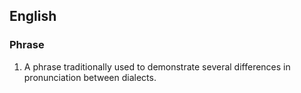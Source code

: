 ==English==

===Phrase===
{{infl|en|Phrasebook|head=[[the|The]] [[rain]] [[in]] [[Spain]] [[fall]]s [[mainly]] [[in]] [[the]] [[plain]]}}

# {{dated}} A phrase traditionally used to demonstrate several differences in pronunciation between dialects.